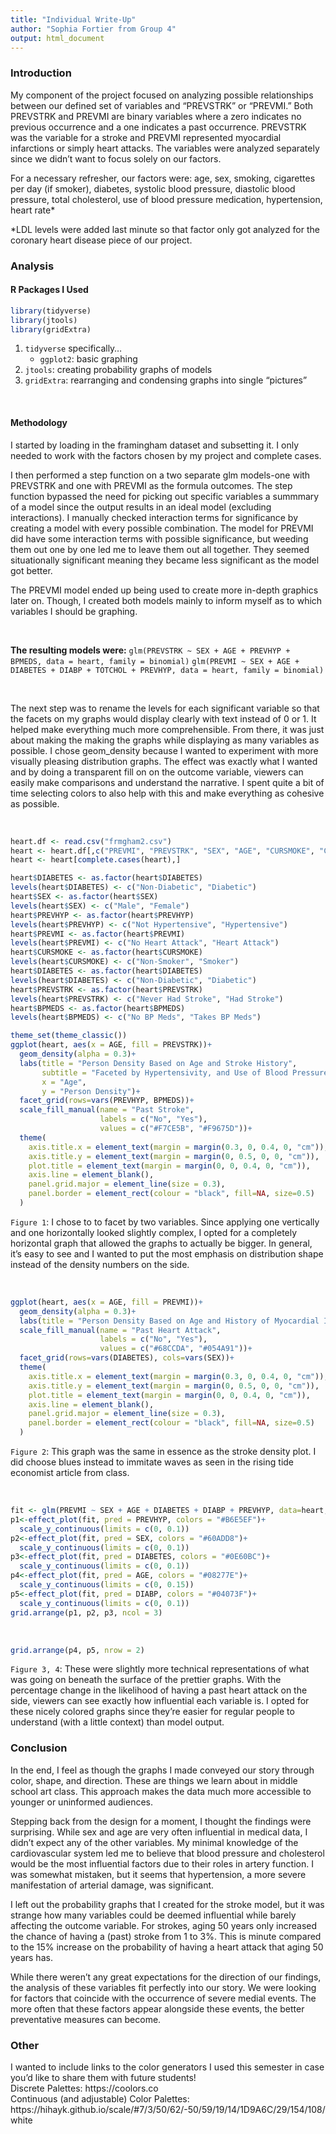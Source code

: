 ```yaml
---
title: "Individual Write-Up"
author: "Sophia Fortier from Group 4"
output: html_document
---
```


### Introduction
My component of the project focused on analyzing possible relationships between our defined set of variables and "PREVSTRK" or "PREVMI." Both PREVSTRK and PREVMI are binary variables where a zero indicates no previous occurrence and a one indicates a past occurrence. PREVSTRK was the variable for a stroke and PREVMI represented myocardial infarctions or simply heart attacks. The variables were analyzed separately since we didn't want to focus solely on our factors.

For a necessary refresher, our factors were: age, sex, smoking, cigarettes per day (if smoker), diabetes, systolic blood pressure, diastolic blood pressure, total cholesterol, use of blood pressure medication, hypertension, heart rate*

*LDL levels were added last minute so that factor only got analyzed for the coronary heart disease piece of our project.

### Analysis

#### R Packages I Used

```r
library(tidyverse)
library(jtools)
library(gridExtra)
```

1. ``tidyverse`` specifically...
    + ``ggplot2``: basic graphing
2. ``jtools``: creating probability graphs of models
3. ``gridExtra``: rearranging and condensing graphs into single "pictures"

<br>

#### Methodology

I started by loading in the framingham dataset and subsetting it. I only needed to work with the factors chosen by my project and complete cases.

I then performed a step function on a two separate glm models-one with PREVSTRK and one with PREVMI as the formula outcomes. The step function bypassed the need for picking out specific variables a summmary of a model since the output results in an ideal model (excluding interactions). I manually checked interaction terms for significance by creating a model with every possible combination. The model for PREVMI did have some interaction terms with possible significance, but weeding them out one by one led me to leave them out all together. They seemed situationally significant meaning they became less significant as the model got better. 

The PREVMI model ended up being used to create more in-depth graphics later on. Though, I created both models mainly to inform myself as to which variables I should be graphing.

<br>

**The resulting models were:**
``glm(PREVSTRK ~ SEX + AGE + PREVHYP + BPMEDS, data = heart, family = binomial)``
``glm(PREVMI ~ SEX + AGE + DIABETES + DIABP + TOTCHOL + PREVHYP, data = heart, family = binomial)``

<br>

The next step was to rename the levels for each significant variable so that the facets on my graphs would display clearly with text instead of 0 or 1. It helped make everything much more comprehensible. From there, it was just about making the making the graphs while displaying as many variables as possible. I chose geom_density because I wanted to experiment with more visually pleasing distribution graphs. The effect was exactly what I wanted and by doing a transparent fill on on the outcome variable, viewers can easily make comparisons and understand the narrative. I spent quite a bit of time selecting colors to also help with this and make everything as cohesive as possible.

<br>

```r
heart.df <- read.csv("frmgham2.csv")
heart <- heart.df[,c("PREVMI", "PREVSTRK", "SEX", "AGE", "CURSMOKE", "CIGPDAY", "DIABETES", "TOTCHOL", "SYSBP", "DIABP", "BPMEDS", "PREVHYP", "HEARTRTE")]
heart <- heart[complete.cases(heart),]

heart$DIABETES <- as.factor(heart$DIABETES)
levels(heart$DIABETES) <- c("Non-Diabetic", "Diabetic")
heart$SEX <- as.factor(heart$SEX)
levels(heart$SEX) <- c("Male", "Female")
heart$PREVHYP <- as.factor(heart$PREVHYP)
levels(heart$PREVHYP) <- c("Not Hypertensive", "Hypertensive")
heart$PREVMI <- as.factor(heart$PREVMI)
levels(heart$PREVMI) <- c("No Heart Attack", "Heart Attack")
heart$CURSMOKE <- as.factor(heart$CURSMOKE)
levels(heart$CURSMOKE) <- c("Non-Smoker", "Smoker")
heart$DIABETES <- as.factor(heart$DIABETES)
levels(heart$DIABETES) <- c("Non-Diabetic", "Diabetic")
heart$PREVSTRK <- as.factor(heart$PREVSTRK)
levels(heart$PREVSTRK) <- c("Never Had Stroke", "Had Stroke")
heart$BPMEDS <- as.factor(heart$BPMEDS)
levels(heart$BPMEDS) <- c("No BP Meds", "Takes BP Meds")
```


```r
theme_set(theme_classic())
ggplot(heart, aes(x = AGE, fill = PREVSTRK))+
  geom_density(alpha = 0.3)+
  labs(title = "Person Density Based on Age and Stroke History",
       subtitle = "Faceted by Hypertensivity, and Use of Blood Pressure Medication",
       x = "Age",
       y = "Person Density")+
  facet_grid(rows=vars(PREVHYP, BPMEDS))+
  scale_fill_manual(name = "Past Stroke",
                    labels = c("No", "Yes"),
                    values = c("#F7CE5B", "#F9675D"))+
  theme(
    axis.title.x = element_text(margin = margin(0.3, 0, 0.4, 0, "cm")),
    axis.title.y = element_text(margin = margin(0, 0.5, 0, 0, "cm")),
    plot.title = element_text(margin = margin(0, 0, 0.4, 0, "cm")),
    axis.line = element_blank(),
    panel.grid.major = element_line(size = 0.3),
    panel.border = element_rect(colour = "black", fill=NA, size=0.5)
  )
```


``Figure 1``: I chose to to facet by two variables. Since applying one vertically and one horizontally looked slightly complex, I opted for a completely horizontal graph that allowed the graphs to actually be bigger. In general, it's easy to see and I wanted to put the most emphasis on distribution shape instead of the density numbers on the side.

<br>

```r
ggplot(heart, aes(x = AGE, fill = PREVMI))+
  geom_density(alpha = 0.3)+
  labs(title = "Person Density Based on Age and History of Myocardial Infarction", subtitle = "Faceted by Sex and Diabetic Status", y = "Person Density", x = "Age")+
  scale_fill_manual(name = "Past Heart Attack",
                    labels = c("No", "Yes"),
                    values = c("#68CCDA", "#054A91"))+
  facet_grid(rows=vars(DIABETES), cols=vars(SEX))+
  theme(
    axis.title.x = element_text(margin = margin(0.3, 0, 0.4, 0, "cm")),
    axis.title.y = element_text(margin = margin(0, 0.5, 0, 0, "cm")),
    plot.title = element_text(margin = margin(0, 0, 0.4, 0, "cm")),
    axis.line = element_blank(),
    panel.grid.major = element_line(size = 0.3),
    panel.border = element_rect(colour = "black", fill=NA, size=0.5)
  )
```


``Figure 2``: This graph was the same in essence as the stroke density plot. I did choose blues instead to immitate waves as seen in the rising tide economist article from class.

<br>

```r
fit <- glm(PREVMI ~ SEX + AGE + DIABETES + DIABP + PREVHYP, data=heart, family=binomial)
p1<-effect_plot(fit, pred = PREVHYP, colors = "#B6E5EF")+
  scale_y_continuous(limits = c(0, 0.1))
p2<-effect_plot(fit, pred = SEX, colors = "#60ADD8")+
  scale_y_continuous(limits = c(0, 0.1))
p3<-effect_plot(fit, pred = DIABETES, colors = "#0E60BC")+
  scale_y_continuous(limits = c(0, 0.1))
p4<-effect_plot(fit, pred = AGE, colors = "#08277E")+
  scale_y_continuous(limits = c(0, 0.15))
p5<-effect_plot(fit, pred = DIABP, colors = "#04073F")+
  scale_y_continuous(limits = c(0, 0.1))
grid.arrange(p1, p2, p3, ncol = 3)
```

<br>

```r
grid.arrange(p4, p5, nrow = 2)
```

``Figure 3, 4``: These were slightly more technical representations of what was going on beneath the surface of the prettier graphs. With the percentage change in the likelihood of having a past heart attack on the side, viewers can see exactly how influential each variable is. I opted for these nicely colored graphs since they're easier for regular people to understand (with a little context) than model output.

### Conclusion

In the end, I feel as though the graphs I made conveyed our story through color, shape, and direction. These are things we learn about in middle school art class. This approach makes the data much more accessible to younger or uninformed audiences. 

Stepping back from the design for a moment, I thought the findings were surprising. While sex and age are very often influential in medical data, I didn't expect any of the other variables. My minimal knowledge of the cardiovascular system led me to believe that blood pressure and cholesterol would be the most influential factors due to their roles in artery function. I was somewhat mistaken, but it seems that hypertension, a more severe manifestation of arterial damage, was significant.

I left out the probability graphs that I created for the stroke model, but it was strange how many variables could be deemed influential while barely affecting the outcome variable. For strokes, aging 50 years only increased the chance of having a (past) stroke from 1 to 3%. This is minute compared to the 15% increase on the probability of having a heart attack that aging 50 years has. 

While there weren't any great expectations for the direction of our findings, the analysis of these variables fit perfectly into our story. We were looking for factors that coincide with the occurrence of severe medial events. The more often that these factors appear alongside these events, the better preventative measures can become.

### Other

I wanted to include links to the color generators I used this semester in case you'd like to share them with future students!
<br>Discrete Palettes: https://coolors.co
<br>Continuous (and adjustable) Color Palettes: https://hihayk.github.io/scale/#7/3/50/62/-50/59/19/14/1D9A6C/29/154/108/white